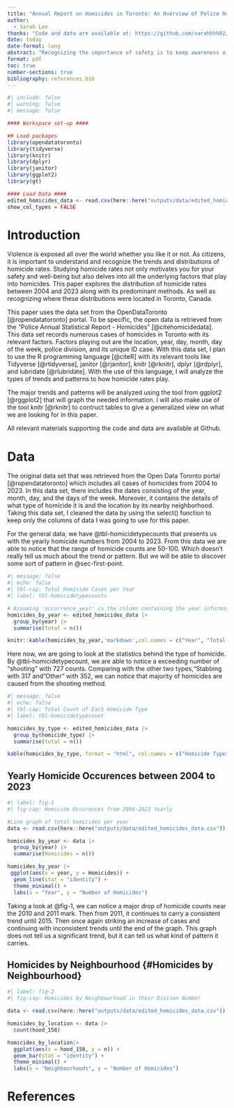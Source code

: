 ```yaml
---
title: "Annual Report on Homicides in Toronto: An Overview of Police Related Statistics on Homicidal Crimes"
author: 
  - Sarah Lee
thanks: "Code and data are available at: https://github.com/sarahhhh02/opendatatoronto.git"
date: today
date-format: long
abstract: "Recognizing the importance of safety is to keep awareness of the homicide rates in Toronto and its surrounding factors. The dataset retrieved from OpenDataToronto keeps cases of homicide records between 2004 to 2023 covering Toronto. With this dataset, it is shown that there was a major drop of homicide cases through 2010 and 2011, carrying a consistent trend until 2015 and then picking up a considerable increase trend. On the whole, the most noticable factor is shootings being the most common homicide method."
format: pdf
toc: true
number-sections: true
bibliography: references.bib
---
```


```r
#| include: false
#| warning: false
#| message: false

#### Workspace set-up ####

## Load packages
library(opendatatoronto)
library(tidyverse)
library(knitr)
library(dplyr)
library(janitor)
library(ggplot2)
library(gt)

#### Load Data ####
edited_homicides_data <- read.csv(here::here("outputs/data/edited_homicides_data.csv"))
show_col_types = FALSE
```


# Introduction

Violence is exposed all over the world whether you like it or not. As citizens, it is important to understand and recognize the trends and distributions of homicide rates. Studying homicide rates not only motivates you for your safety and well-being but also delves into all the underlying factors that play into homicides. This paper explores the distribution of homicide rates between 2004 and 2023 along with its predominant methods. As well as recognizing where these distributions were located in Toronto, Canada. 

This paper uses the data set from the OpenDataToronto [@ropendatatoronto] portal. To be specific, the open data is retrieved from the "Police Annual Statistical Report - Homicides" [@citehomicidedata]. This data set records numerous cases of homicides in Toronto with its relevant factors. Factors playing out are the location, year, day, month, day of the week, police division, and its unique ID case. With this data set, I plan to use the R programming language [@citeR] with its relevant tools like Tidyverse [@rtidyverse], janitor [@rjanitor], knitr [@rknitr], dplyr [@rdplyr], and lubridate [@rlubridate]. With the use of this language, I will analyze the types of trends and patterns to how homicide rates play. 

The major trends and patterns will be analyzed using the tool from ggplot2 [@rggplot2] that will graph the needed information. I will also make use of the tool knitr [@rknitr] to contruct tables to give a generalized view on what we are looking for in this paper. 

All relevant materials supporting the code and data are available at Github. 


# Data {#sec-data}

The original data set that was retrieved from the Open Data Toronto portal [@ropendatatoronto] which includes all cases of homicides from 2004 to 2023. In this data set, there includes the dates consisting of the year, month, day, and the days of the week. Moreover, it contains the details of what type of homicide it is and the location by its nearby neighborhood. Taking this data set, I cleaned the data by using the select() function to keep only the columns of data I was going to use for this paper.

For the general data, we have @tbl-homicidetypecounts that presents us with the yearly homicide numbers from 2004 to 2023. From this data we are able to notice that the range of homicide counts are 50-100. Which doesn't really tell us much about the trend or pattern. But we will be able to discover some sort of pattern in @sec-first-point.

```r
#| message: false
#| echo: false
#| tbl-cap: Total Homicide Cases per Year
#| label: tbl-homicidetypecounts

# Assuming 'occurrence_year' is the column containing the year information
homicides_by_year <- edited_homicides_data |>
  group_by(year) |>
  summarise(total = n())

knitr::kable(homicides_by_year,'markdown',col.names = c("Year", "Total Homicides"), align = 'c')

```

Here now, we are going to look at the statistics behind the type of homicide. By @tbl-homicidetypecount, we are able to notice a exceeding number of "shooting" with 727 counts. Comparing with the other two types,"Stabbing with 317 and "Other" with 352, we can notice that majority of homicides are caused from the shooting method. 
```r
#| message: false
#| echo: false
#| tbl-cap: Total Count of Each Homicide Type
#| label: tbl-homicidetypecount

homicides_by_type <- edited_homicides_data |>
  group_by(homicide_type) |>
  summarise(total = n())

kable(homicides_by_type, format = "html", col.names = c("Homicide Types", "Total"), align = 'c')

```

## Yearly Homicide Occurences between 2004 to 2023  {#sec-first-point}

```r
#| label: fig-1
#| fig-cap: Homicide Occurences from 2004-2023 Yearly

#Line graph of total homicides per year
data <- read.csv(here::here("outputs/data/edited_homicides_data.csv"))

homicides_by_year <- data |>
  group_by(year) |>
  summarise(Homicides = n())

homicides_by_year |>
 ggplot(aes(x = year, y = Homicides)) +  
  geom_line(stat = "identity") + 
  theme_minimal() + 
  labs(x = "Year", y = "Number of Homicides")
```
Taking a look at @fig-1, we can notice a major drop of homicide counts near the 2010 and 2011 mark. Then from 2011, it continues to carry a consistent trend until 2015. Then once again striking an increase of cases and continuing with inconsistent trends until the end of the graph. This graph does not tell us a significant trend, but it can tell us what kind of pattern it carries. 

## Homicides by Neighbourhood {#Homicides by Neighbourhood}
```r
#| label: fig-2
#| fig-cap: Homicides by Neighbourhood in their Divison Number

data <- read.csv(here::here("outputs/data/edited_homicides_data.csv"))

homicides_by_location <- data |> 
  count(hood_158)

homicides_by_location|>
  ggplot(aes(x = hood_158, y = n)) +
  geom_bar(stat = "identity") + 
  theme_minimal() +
  labs(x = "Neighbourhoods", y = "Number of Homicides")

```

# References

